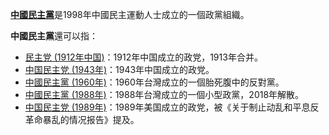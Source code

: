 '''[[中國民主黨|中國民主黨]]'''是1998年中國民主運動人士成立的一個政黨組織。

'''中國民主黨'''還可以指：
*[[民主党_(1912年中国)|民主党 (1912年中国)]]：1912年中国成立的政党，1913年合并。
*[[中国民主党_(1943年)|中国民主党 (1943年)]]：1943年中国成立的政党。
*[[中國民主黨_(1960年)|中國民主黨 (1960年)]]：1960年台灣成立的一個胎死腹中的反對黨。
*[[中國民主黨_(1988年)|中國民主黨 (1988年)]]：1988年台灣成立的一個小型政黨，2018年解散。
*[[中国民主党_(1989年)|中国民主党 (1989年)]]：1989年美国成立的政党，被《关于制止动乱和平息反革命暴乱的情况报告》提及。

{{disambig|Cat=五字政黨消歧義}}